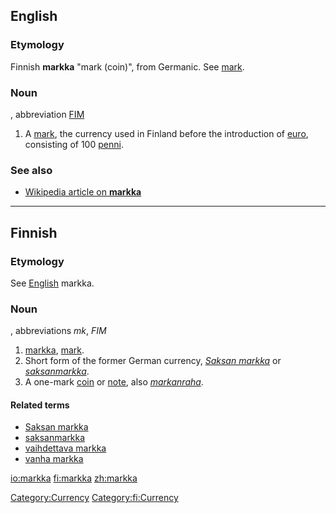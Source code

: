 ==English==
===Etymology===
Finnish '''markka''' "mark (coin)", from Germanic.  See [[mark]].

===Noun===
{{en-noun}}, abbreviation [[FIM]]

# A [[mark]], the currency used in Finland before the introduction of [[euro]], consisting of 100 [[penni]].

===See also===
* [[w:Markka|Wikipedia article on '''markka''']]

[[Category:Currency]]

----

==Finnish==
===Etymology===
See [[markka#English|English]] markka.

===Noun===
{{fi-noun}}, abbreviations ''mk'', ''FIM''

#[[markka#English|markka]], [[mark]].
# Short form of the former German currency, ''[[Saksan markka]]'' or ''[[saksanmarkka]]''.
# A one-mark [[coin]] or [[note]], also ''[[markanraha]]''.

====Related terms====
*[[Saksan markka]]
*[[saksanmarkka]]
*[[vaihdettava markka]]
*[[vanha markka]]

[[Category:fi:Currency]]

[[io:markka]]
[[fi:markka]]
[[zh:markka]]